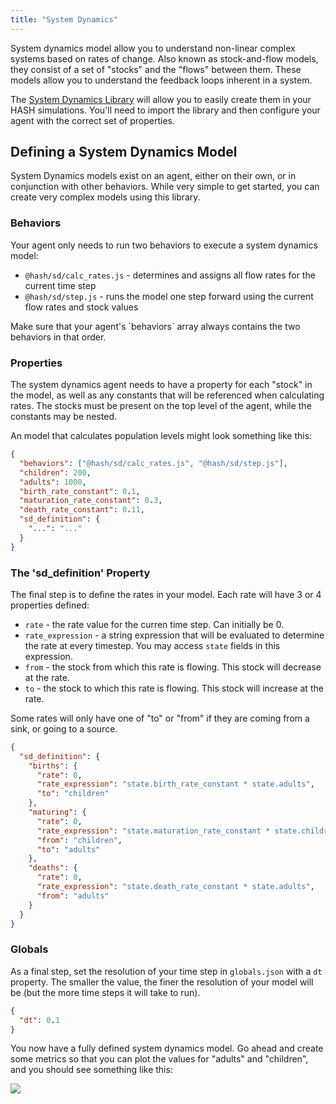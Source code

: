```yaml
---
title: "System Dynamics"
---
```


System dynamics model allow you to understand non-linear complex systems based on rates of change. Also known as stock-and-flow models, they consist of a set of "stocks" and the "flows" between them. These models allow you to understand the feedback loops inherent in a system.

The [System Dynamics Library](https://simulation.hash.ai/@hash/sd) will allow you to easily create them in your HASH simulations. You'll need to import the library and then configure your agent with the correct set of properties.

## Defining a System Dynamics Model

System Dynamics models exist on an agent, either on their own, or in conjunction with other behaviors. While very simple to get started, you can create very complex models using this library.

### Behaviors

Your agent only needs to run two behaviors to execute a system dynamics model:

- `@hash/sd/calc_rates.js` - determines and assigns all flow rates for the current time step
- `@hash/sd/step.js` - runs the model one step forward using the current flow rates and stock values

<Hint style="info">
  Make sure that your agent's `behaviors` array always contains the two
  behaviors in that order.
</Hint>

### Properties

The system dynamics agent needs to have a property for each "stock" in the model, as well as any constants that will be referenced when calculating rates. The stocks must be present on the top level of the agent, while the constants may be nested.

An model that calculates population levels might look something like this:

```json
{
  "behaviors": ["@hash/sd/calc_rates.js", "@hash/sd/step.js"],
  "children": 200,
  "adults": 1000,
  "birth_rate_constant": 0.1,
  "maturation_rate_constant": 0.3,
  "death_rate_constant": 0.11,
  "sd_definition": {
    "...": "..."
  }
}
```

### The 'sd_definition' Property

The final step is to define the rates in your model. Each rate will have 3 or 4 properties defined:

- `rate` - the rate value for the curren time step. Can initially be 0.
- `rate_expression` - a string expression that will be evaluated to determine the rate at every timestep. You may access `state` fields in this expression.
- `from` - the stock from which this rate is flowing. This stock will decrease at the rate.
- `to` - the stock to which this rate is flowing. This stock will increase at the rate.

<Hint style="info">
  Some rates will only have one of "to" or "from" if they are coming from a
  sink, or going to a source.
</Hint>

```json
{
  "sd_definition": {
    "births": {
      "rate": 0,
      "rate_expression": "state.birth_rate_constant * state.adults",
      "to": "children"
    },
    "maturing": {
      "rate": 0,
      "rate_expression": "state.maturation_rate_constant * state.children",
      "from": "children",
      "to": "adults"
    },
    "deaths": {
      "rate": 0,
      "rate_expression": "state.death_rate_constant * state.adults",
      "from": "adults"
    }
  }
}
```

### Globals

As a final step, set the resolution of your time step in `globals.json` with a `dt` property. The smaller the value, the finer the resolution of your model will be \(but the more time steps it will take to run\).

```json
{
  "dt": 0.1
}
```

You now have a fully defined system dynamics model. Go ahead and create some metrics so that you can plot the values for "adults" and "children", and you should see something like this:

![](https://cdn-us1.hash.ai/site/docs/image%20%2862%29.png)
